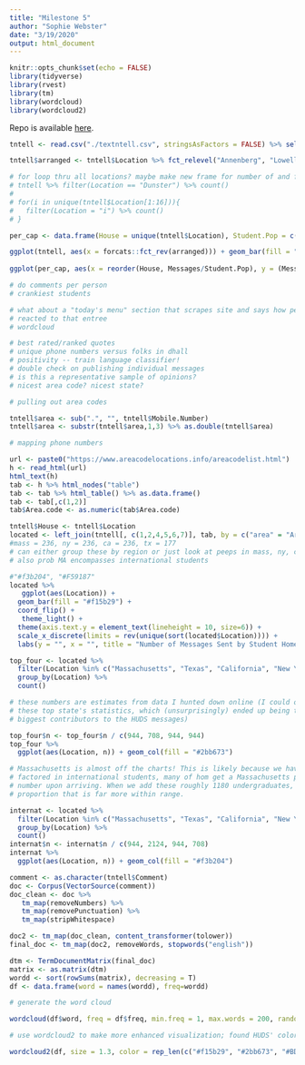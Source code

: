 ```yaml
---
title: "Milestone 5"
author: "Sophie Webster"
date: "3/19/2020"
output: html_document
---
```


```r
knitr::opts_chunk$set(echo = FALSE)
library(tidyverse)
library(rvest)
library(tm)
library(wordcloud)
library(wordcloud2)
```
Repo is available <a href="https://github.com/sophiecwebster/milestone5">here</a>.
```r
tntell <- read.csv("./textntell.csv", stringsAsFactors = FALSE) %>% select(Start, Tracker, Location, Mobile.Number, Comment)
```

```r
tntell$arranged <- tntell$Location %>% fct_relevel("Annenberg", "Lowell", "Dunster", "Cabot", "Quincy", "Mather", "Pforzheimer", "Winthrop", "Currier", "Leverett", "Eliot", "Adams", "Hillel", "Kirkland", "FlyBy", "Dudley")

# for loop thru all locations? maybe make new frame for number of and folks per house
# tntell %>% filter(Location == "Dunster") %>% count()
# 
# for(i in unique(tntell$Location[1:16])){
#   filter(Location = "i") %>% count()
# }

per_cap <- data.frame(House = unique(tntell$Location), Student.Pop = c(371, 414, 476, 430, 408, 466, 381, 361, 1715, 388, NA, 403, 515, NA, 390, NA), Messages = c(143, 361, 255, 61, 143, 41, 163, 275, 429, 276, NA, 189, 73, NA, 19, NA)) %>% filter(!is.na(Student.Pop))

ggplot(tntell, aes(x = forcats::fct_rev(arranged))) + geom_bar(fill = "#f15b29") + coord_flip() + ggtitle("Who Sent HUDS the Most Messages in 2019?") + labs(y = "", x = "") + theme_light()
       
ggplot(per_cap, aes(x = reorder(House, Messages/Student.Pop), y = (Messages/Student.Pop))) + geom_col(fill = "#f15b29") + coord_flip() + ggtitle("Messages Per Capita By Harvard House") + labs(y = "", x = "") + theme_light() #+ labs(y = "Messages Per Capita")

# do comments per person
# crankiest students

# what about a "today's menu" section that scrapes site and says how people in the past have
# reacted to that entree
# wordcloud

# best rated/ranked quotes
# unique phone numbers versus folks in dhall
# positivity -- train language classifier!
# double check on publishing individual messages
# is this a representative sample of opinions?
# nicest area code? nicest state?
```

```r
# pulling out area codes 

tntell$area <- sub(".", "", tntell$Mobile.Number)
tntell$area <- substr(tntell$area,1,3) %>% as.double(tntell$area)

# mapping phone numbers

url <- paste0("https://www.areacodelocations.info/areacodelist.html")
h <- read_html(url)
html_text(h)
tab <- h %>% html_nodes("table")
tab <- tab %>% html_table() %>% as.data.frame()
tab <- tab[,c(1,2)]
tab$Area.code <- as.numeric(tab$Area.code)

tntell$House <- tntell$Location
located <- left_join(tntell[, c(1,2,4,5,6,7)], tab, by = c("area" = "Area.code"))
#mass = 236, ny = 236, ca = 236, tx = 177
# can either group these by region or just look at peeps in mass, ny, ca, tx
# also prob MA encompasses international students

```

```r
#"#f3b204", "#F59187"
located %>%
   ggplot(aes(Location)) + 
  geom_bar(fill = "#f15b29") + 
  coord_flip() +
   theme_light() +
  theme(axis.text.y = element_text(lineheight = 10, size=6)) +
  scale_x_discrete(limits = rev(unique(sort(located$Location)))) +
  labs(y = "", x = "", title = "Number of Messages Sent by Student Home State", caption = "*International students likely included in MA counts")
```

```r
top_four <- located %>%
  filter(Location %in% c("Massachusetts", "Texas", "California", "New York")) %>%
  group_by(Location) %>%
  count()

# these numbers are estimates from data I hunted down online (I could only find
# these top state's statistics, which (unsurprisingly) ended up being the
# biggest contributors to the HUDS messages)

top_four$n <- top_four$n / c(944, 708, 944, 944)
top_four %>%
  ggplot(aes(Location, n)) + geom_col(fill = "#2bb673")

# Massachusetts is almost off the charts! This is likely because we haven't
# factored in international students, many of hom get a Massachusetts phone
# number upon arriving. When we add these roughly 1180 undergraduates, we get a
# proportion that is far more within range.

internat <- located %>%
  filter(Location %in% c("Massachusetts", "Texas", "California", "New York")) %>%
  group_by(Location) %>%
  count()
internat$n <- internat$n / c(944, 2124, 944, 708)
internat %>%
  ggplot(aes(Location, n)) + geom_col(fill = "#f3b204")
```

```r
comment <- as.character(tntell$Comment)
doc <- Corpus(VectorSource(comment))
doc_clean <- doc %>%
   tm_map(removeNumbers) %>%
   tm_map(removePunctuation) %>%
   tm_map(stripWhitespace)

doc2 <- tm_map(doc_clean, content_transformer(tolower))
final_doc <- tm_map(doc2, removeWords, stopwords("english"))

dtm <- TermDocumentMatrix(final_doc)
matrix <- as.matrix(dtm)
wordd <- sort(rowSums(matrix), decreasing = T)
df <- data.frame(word = names(wordd), freq=wordd)
```

```r
# generate the word cloud

wordcloud(df$word, freq = df$freq, min.freq = 1, max.words = 200, random.order = F, rot.per=0.35, colors=brewer.pal(8,"Dark2"))

# use wordcloud2 to make more enhanced visualization; found HUDS' color palette 

wordcloud2(df, size = 1.3, color = rep_len(c("#f15b29", "#2bb673", "#BDD2FF", "#f3b204", "#F59187"), nrow(demoFreq)))
```

```r

```

